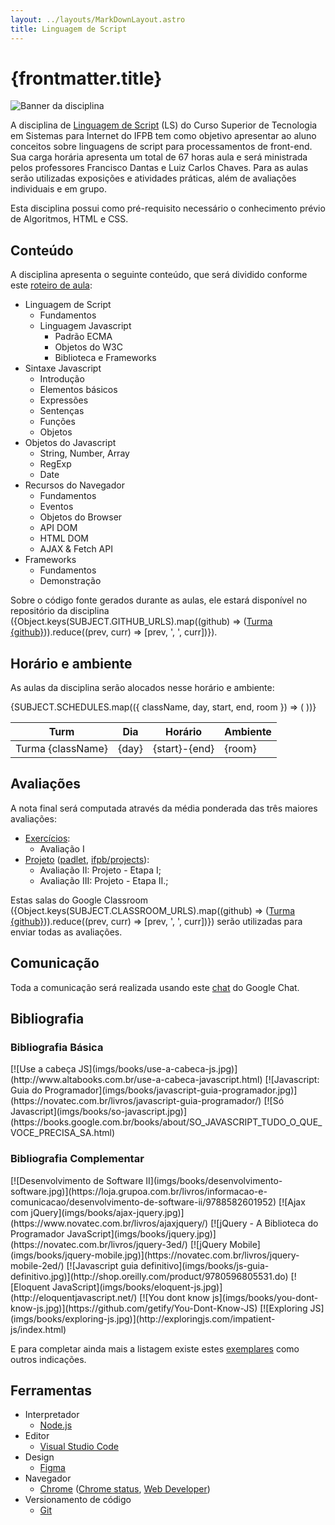 ```yaml
---
layout: ../layouts/MarkDownLayout.astro
title: Linguagem de Script
---
```



# {frontmatter.title}

<img src="/ls/imgs/ls.png" alt="Banner da disciplina" class="hidden md:block" />

A disciplina de [Linguagem de Script](/ls/docs/plano-de-ensino.pdf) (LS) do Curso Superior de Tecnologia em Sistemas para Internet do IFPB tem como objetivo apresentar ao aluno conceitos sobre linguagens de script para processamentos de front-end. Sua carga horária apresenta um total de 67 horas aula e será ministrada pelos professores Francisco Dantas e Luiz Carlos Chaves. Para as aulas serão utilizadas exposições e atividades práticas, além de avaliações individuais e em grupo.

Esta disciplina possui como pré-requisito necessário o conhecimento prévio de Algoritmos, HTML e CSS.

## Conteúdo

A disciplina apresenta o seguinte conteúdo, que será dividido conforme este [roteiro de aula](/ls/classnotes):

- Linguagem de Script
  - Fundamentos
  - Linguagem Javascript
    - Padrão ECMA
    - Objetos do W3C
    - Biblioteca e Frameworks
- Sintaxe Javascript
  - Introdução
  - Elementos básicos
  - Expressões
  - Sentenças
  - Funções
  - Objetos
- Objetos do Javascript
  - String, Number, Array
  - RegExp
  - Date
- Recursos do Navegador
  - Fundamentos
  - Eventos
  - Objetos do Browser
  - API DOM
  - HTML DOM
  - AJAX & Fetch API
- Frameworks
  - Fundamentos
  - Demonstração

Sobre o código fonte gerados durante as aulas, ele estará disponível no repositório da disciplina ({Object.keys(SUBJECT.GITHUB_URLS).map((github) => (<a href={SUBJECT.GITHUB_URLS[github]} target="_blank">Turma {github}</a>)).reduce((prev, curr) => [prev, ', ', curr])}).

## Horário e ambiente

As aulas da disciplina serão alocados nesse horário e ambiente:

<table>
  <thead>
    <tr>
      <th>Turm</th>
      <th>Dia</th>
      <th>Horário</th>
      <th>Ambiente</th>
    </tr>
  </thead>
  <tbody>
    {SUBJECT.SCHEDULES.map(({ className, day, start, end, room }) => (
      <tr>
        <td>Turma {className}</td>
        <td>{day}</td>
        <td>{start}-{end}</td>
        <td>{room}</td>
      </tr>
    ))}
  </tbody>
</table>

## Avaliações

A nota final será computada através da média ponderada das três maiores avaliações:

- [Exercícios](https://ifpb.github.io/exercises/):
  - Avaliação I
- [Projeto](/ls/project) (<a href={SUBJECT.PROJECTS_URL.padlet} target="_blank">padlet</a>, <a href={SUBJECT.PROJECTS_URL.github} target="_blank">ifpb/projects</a>):
  - Avaliação II: Projeto - Etapa I;
  - Avaliação III: Projeto - Etapa II.;

Estas salas do Google Classroom ({Object.keys(SUBJECT.CLASSROOM_URLS).map((github) => (<a href={SUBJECT.GITHUB_URLS[github]} target="_blank">Turma {github}</a>)).reduce((prev, curr) => [prev, ', ', curr])}) serão utilizadas para enviar todas as avaliações.

## Comunicação

Toda a comunicação será realizada usando este <a href={SUBJECT.CHAT_URL} target="_blank">chat</a> do Google Chat.

## Bibliografia

### Bibliografia Básica

<div class="flex gap-2 flex-col md:flex-row flex-wrap items-center">[![Use a cabeça JS](imgs/books/use-a-cabeca-js.jpg)](http://www.altabooks.com.br/use-a-cabeca-javascript.html)
[![Javascript: Guia do Programador](imgs/books/javascript-guia-programador.jpg)](https://novatec.com.br/livros/javascript-guia-programador/)
[![Só Javascript](imgs/books/so-javascript.jpg)](https://books.google.com.br/books/about/SO_JAVASCRIPT_TUDO_O_QUE_VOCE_PRECISA_SA.html)</div>

### Bibliografia Complementar

<div class="flex gap-2 flex-col md:flex-row flex-wrap items-center">[![Desenvolvimento de Software II](imgs/books/desenvolvimento-software.jpg)](https://loja.grupoa.com.br/livros/informacao-e-comunicacao/desenvolvimento-de-software-ii/9788582601952)
[![Ajax com jQuery](imgs/books/ajax-jquery.jpg)](https://www.novatec.com.br/livros/ajaxjquery/)
[![jQuery - A Biblioteca do Programador JavaScript](imgs/books/jquery.jpg)](https://novatec.com.br/livros/jquery-3ed/)
[![jQuery Mobile](imgs/books/jquery-mobile.jpg)](https://novatec.com.br/livros/jquery-mobile-2ed/)
[![Javascript guia definitivo](imgs/books/js-guia-definitivo.jpg)](http://shop.oreilly.com/product/9780596805531.do)
[![Eloquent JavaScript](imgs/books/eloquent-js.jpg)](http://eloquentjavascript.net/)
[![You dont know js](imgs/books/you-dont-know-js.jpg)](https://github.com/getify/You-Dont-Know-JS)
[![Exploring JS](imgs/books/exploring-js.jpg)](http://exploringjs.com/impatient-js/index.html)</div>

E para completar ainda mais a listagem existe estes [exemplares](https://github.com/vhf/free-programming-books/blob/master/free-programming-books.md) como outros indicações.

## Ferramentas

- Interpretador
  - [Node.js](https://nodejs.org/en/)
- Editor
  - [Visual Studio Code](http://code.visualstudio.com)
- Design
  - [Figma](https://www.figma.com/)
- Navegador
  - [Chrome](https://www.google.com/chrome/browser/index.html) ([Chrome status](https://www.chromestatus.com/features), [Web Developer](https://chrome.google.com/webstore/detail/web-developer/bfbameneiokkgbdmiekhjnmfkcnldhhm))
- Versionamento de código
  - [Git](https://git-scm.com/)
